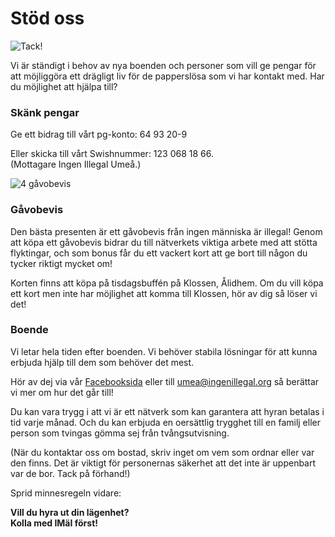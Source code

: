 
# Stöd oss

<Image src={tack} alt="Tack!" priority />

Vi är ständigt i behov av nya boenden och personer som vill ge pengar för att möjliggöra ett drägligt liv för de papperslösa som vi har kontakt med. Har du möjlighet att hjälpa till?

### Skänk pengar

Ge ett bidrag till vårt pg-konto: 64 93 20-9

Eller skicka till vårt Swishnummer: 123 068 18 66.\
(Mottagare Ingen Illegal Umeå.)

<Image src={gavobevis} alt="4 gåvobevis" priority />

### Gåvobevis

Den bästa presenten är ett gåvobevis från ingen människa är illegal! Genom att köpa ett gåvobevis bidrar du till nätverkets viktiga arbete med att stötta flyktingar, och som bonus får du ett vackert kort att ge bort till någon du tycker riktigt mycket om!

Korten finns att köpa på tisdagsbuffén på Klossen, Ålidhem. Om du vill köpa ett kort men inte har möjlighet att komma till Klossen, hör av dig så löser vi det!

### Boende

Vi letar hela tiden efter boenden. Vi behöver stabila lösningar för att kunna erbjuda hjälp till dem som behöver det mest.

Hör av dej via vår [Facebooksida](https://www.facebook.com/ida.jonsson.9480/) eller till [umea@ingenillegal.org](mailto:umea@ingenillegal.org) så berättar vi mer om hur det går till!

Du kan vara trygg i att vi är ett nätverk som kan garantera att hyran betalas i tid varje månad. Och du kan erbjuda en oersättlig trygghet till en familj eller person som tvingas gömma sej från tvångsutvisning.

(När du kontaktar oss om bostad, skriv inget om vem som ordnar eller var den finns. Det är viktigt för personernas säkerhet att det inte är uppenbart var de bor. Tack på förhand!)

Sprid minnesregeln vidare:

**Vill du hyra ut din lägenhet?**\
**Kolla med IMäI först!**
